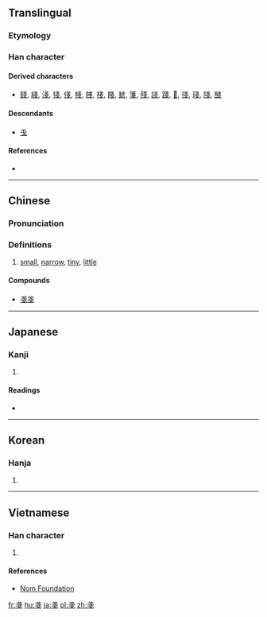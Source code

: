 {{also|戋|㦮}}

==Translingual==

===Etymology===
{{Han compound|戈|戈|ls=ic}}

===Han character===
{{Han char|rn=62|rad=戈|as=04|sn=8|four=5350<sub>3</sub>|canj=戈戈 (II)|ids=⿱[[戈]]戈}}

====Derived characters====
* [[錢]], [[綫]], [[淺]], [[㹽]], [[俴]], [[帴]], [[賤]], [[棧]], [[餞]], [[虦]], [[箋]], [[殘]], [[諓]], [[踐]], [[𧗸]], [[㣤]], [[琖]], [[䧖]], [[醆]]

====Descendants====
* [[戋]]

====References====
* {{Han ref|kx=0412.140|dkj=11559|dj=0754.120|hdz=21402.060|uh=6214|ud=25108|bh=CCB1|bd=52401}}

----

==Chinese==
{{zh-hanzi-box|[[戋]]|戔}}

===Pronunciation===
{{zh-pron
|m=jiān
|c=zin1
|mc=y
|oc=y
|ma=
|cat=a
}}

===Definitions===
{{zh-hanzi}}

# [[small]], [[narrow]], [[tiny]], [[little]]

====Compounds====
* [[戔戔]]

----

==Japanese==

===Kanji===
{{ja-kanji|grade=|rs=戈04}}

# {{defn|lang=ja|sort=戈04}}

====Readings====
* {{ja-readings|on=[[さん]] (san), [[せん]] (sen), [[ざん]] (zan)|kun=[[そこなう]] (sokonau), [[あまり]] (amari), [[せまい]] (semai)}}

----

==Korean==

===Hanja===
{{ko-hanja|hangeul=잔|eumhun=|rv=jan|mr=chan|y=can}}

# {{defn|lang=ko|sort=戈04}}

----

==Vietnamese==

===Han character===
{{vi-readings|rs=戈04| hanviet = tiên}}

# {{defn|lang=vi|sort=戈04}}

====References====
*[http://nomfoundation.org/common/nom_details.php?codepoint=6214 Nom Foundation]

[[fr:戔]]
[[hu:戔]]
[[ja:戔]]
[[pl:戔]]
[[zh:戔]]